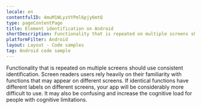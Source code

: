 ```yaml
---
locale: en
contentfulID: 4muM1WLyzVYPml6pjy6mtQ
type: pageContentPage
title: Element identification on Android
shortDescription: Functionality that is repeated on multiple screens should use consistent identification.
platformFilter: Android
layout: Layout - Code samples
tag: Android code sample
---
```


Functionality that is repeated on multiple screens should use consistent identification. Screen readers users rely heavily on their familiarity with functions that may appear on different screens. If identical functions have different labels on different screens, your app will be considerably more difficult to use. It may also be confusing and increase the cognitive load for people with cognitive limitations.

<CodeSample id="element-identification" locale="en" platform="android"/>